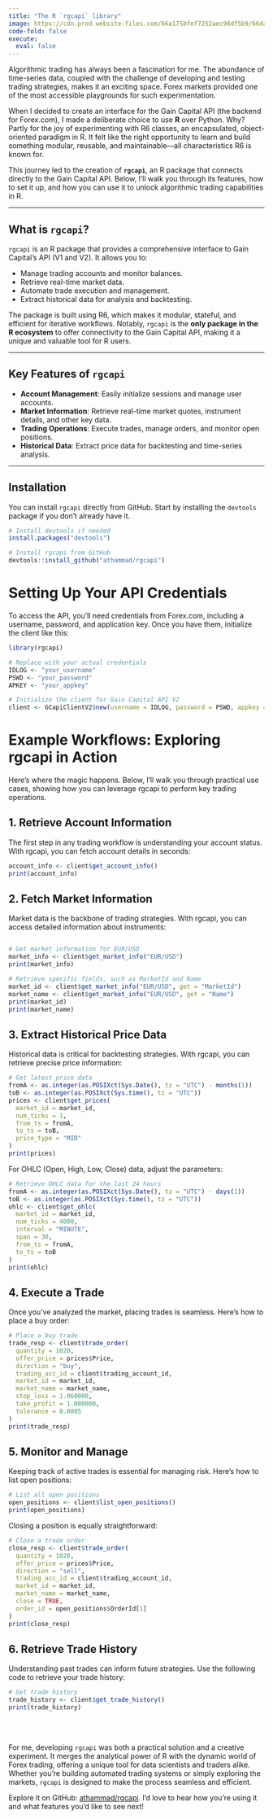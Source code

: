 ```yaml
---
title: "The R `rgcapi` library"
image: https://cdn.prod.website-files.com/66a175bfef7252aec98df5b9/66daac20cad83d34f9dcf662_How-to-Get-Started-with-Algo-Trading-A-Step-by-Step-Guide.jpeg
code-fold: false
execute:
  eval: false
---
```

::: justify
Algorithmic trading has always been a fascination for me. The abundance of time-series data, coupled with the challenge of developing and testing trading strategies, makes it an exciting space. Forex markets provided one of the most accessible playgrounds for such experimentation.

When I decided to create an interface for the Gain Capital API (the backend for Forex.com), I made a deliberate choice to use **R** over Python. Why? Partly for the joy of experimenting with R6 classes, an encapsulated, object-oriented paradigm in R. It felt like the right opportunity to learn and build something modular, reusable, and maintainable—all characteristics R6 is known for.

This journey led to the creation of **`rgcapi`**, an R package that connects directly to the Gain Capital API. Below, I’ll walk you through its features, how to set it up, and how you can use it to unlock algorithmic trading capabilities in R.

::: 
---

## What is `rgcapi`?
::: justify
`rgcapi` is an R package that provides a comprehensive interface to Gain Capital’s API (V1 and V2). It allows you to:  

- Manage trading accounts and monitor balances.  
- Retrieve real-time market data.  
- Automate trade execution and management.  
- Extract historical data for analysis and backtesting.  

The package is built using R6, which makes it modular, stateful, and efficient for iterative workflows. Notably, `rgcapi` is the **only package in the R ecosystem** to offer connectivity to the Gain Capital API, making it a unique and valuable tool for R users.

---
::: 

## Key Features of `rgcapi`

::: justify
- **Account Management**: Easily initialize sessions and manage user accounts.  
- **Market Information**: Retrieve real-time market quotes, instrument details, and other key data.  
- **Trading Operations**: Execute trades, manage orders, and monitor open positions.  
- **Historical Data**: Extract price data for backtesting and time-series analysis.  

---
::: 

## Installation

::: justify
You can install `rgcapi` directly from GitHub. Start by installing the `devtools` package if you don’t already have it.

```r
# Install devtools if needed
install.packages("devtools")

# Install rgcapi from GitHub
devtools::install_github("athammad/rgcapi")
```

::: 

# Setting Up Your API Credentials

::: justify

To access the API, you’ll need credentials from Forex.com, including a username, password, and application key. Once you have them, initialize the client like this:

```r
library(rgcapi)

# Replace with your actual credentials
IDLOG <- "your_username"
PSWD <- "your_password"
APKEY <- "your_appkey"

# Initialize the client for Gain Capital API V2
client <- GCapiClientV2$new(username = IDLOG, password = PSWD, appkey = APKEY)
```
::: 

# Example Workflows: Exploring rgcapi in Action

::: justify
Here’s where the magic happens. Below, I’ll walk you through practical use cases, showing how you can leverage rgcapi to perform key trading operations.
:::

## 1. Retrieve Account Information
::: justify
The first step in any trading workflow is understanding your account status. With rgcapi, you can fetch account details in seconds:

```r
account_info <- client$get_account_info()
print(account_info)
```
::: 

## 2. Fetch Market Information
::: justify
Market data is the backbone of trading strategies. With rgcapi, you can access detailed information about instruments:

```r

# Get market information for EUR/USD
market_info <- client$get_market_info("EUR/USD")
print(market_info)

# Retrieve specific fields, such as MarketId and Name
market_id <- client$get_market_info("EUR/USD", get = "MarketId")
market_name <- client$get_market_info("EUR/USD", get = "Name")
print(market_id)
print(market_name)
```
:::

## 3. Extract Historical Price Data

::: justify

Historical data is critical for backtesting strategies. With rgcapi, you can retrieve precise price information:


```r
# Get latest price data
fromA <- as.integer(as.POSIXct(Sys.Date(), tz = "UTC") - months(1))
toB <- as.integer(as.POSIXct(Sys.time(), tz = "UTC"))
prices <- client$get_prices(
  market_id = market_id,
  num_ticks = 1,
  from_ts = fromA,
  to_ts = toB,
  price_type = "MID"
)
print(prices)
```
For OHLC (Open, High, Low, Close) data, adjust the parameters:

```r
# Retrieve OHLC data for the last 24 hours
fromA <- as.integer(as.POSIXct(Sys.Date(), tz = "UTC") - days(1))
toB <- as.integer(as.POSIXct(Sys.time(), tz = "UTC"))
ohlc <- client$get_ohlc(
  market_id = market_id,
  num_ticks = 4000,
  interval = "MINUTE",
  span = 30,
  from_ts = fromA,
  to_ts = toB
)
print(ohlc)
```
:::

## 4. Execute a Trade

::: justify
Once you've analyzed the market, placing trades is seamless. Here's how to place a buy order:

```r
# Place a buy trade
trade_resp <- client$trade_order(
  quantity = 1020,
  offer_price = prices$Price,
  direction = "buy",
  trading_acc_id = client$trading_account_id,
  market_id = market_id,
  market_name = market_name,
  stop_loss = 1.060000,
  take_profit = 1.080000,
  tolerance = 0.0005
)
print(trade_resp)
```

::: 

## 5. Monitor and Manage 

::: justify
Keeping track of active trades is essential for managing risk. Here’s how to list open positions:

```r
# List all open positions
open_positions <- client$list_open_positions()
print(open_positions)
```
Closing a position is equally straightforward:

```r
# Close a trade order
close_resp <- client$trade_order(
  quantity = 1020,
  offer_price = prices$Price,
  direction = "sell",
  trading_acc_id = client$trading_account_id,
  market_id = market_id,
  market_name = market_name,
  close = TRUE,
  order_id = open_positions$OrderId[1]
)
print(close_resp)
```
:::

## 6. Retrieve Trade History

::: justify
Understanding past trades can inform future strategies. Use the following code to retrieve your trade history:

```r
# Get trade history
trade_history <- client$get_trade_history()
print(trade_history)
```
::: 

\
\

For me, developing `rgcapi` was both a practical solution and a creative experiment. It merges the analytical power of R with the dynamic world of Forex trading, offering a unique tool for data scientists and traders alike. Whether you’re building automated trading systems or simply exploring the markets, `rgcapi` is designed to make the process seamless and efficient.

Explore it on GitHub: [athammad/rgcapi](https://github.com/athammad/rgcapi). I’d love to hear how you’re using it and what features you’d like to see next!